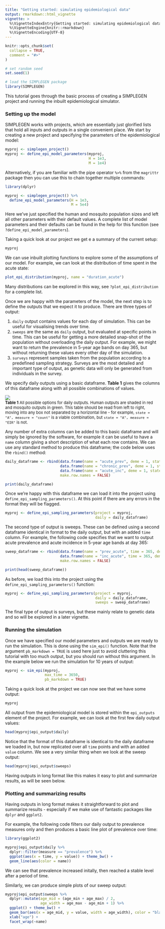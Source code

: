 ---
title: "Getting started: simulating epidemiological data"
output: rmarkdown::html_vignette
vignette: >
  %\VignetteIndexEntry{Getting started: simulating epidemiological data}
  %\VignetteEngine{knitr::rmarkdown}
  %\VignetteEncoding{UTF-8}
---

```{r, include = FALSE}
knitr::opts_chunk$set(
  collapse = TRUE,
  comment = "#>"
)
```

```{r echo=FALSE}
# set random seed
set.seed(1)

# load the SIMPLEGEN package
library(SIMPLEGEN)
```

This tutorial goes through the basic process of creating a SIMPLEGEN project and running the inbuilt epidemiological simulator. 

### Setting up the model

SIMPLEGEN works with projects, which are essentially just glorified lists that hold all inputs and outputs in a single convenient place. We start by creating a new project and specifying the parameters of the epidemiological model:

```{r}
myproj <- simplegen_project()
myproj <- define_epi_model_parameters(myproj,
                                      H = 1e3,
                                      M = 1e4)
```

Alternatively, if you are familiar with the pipe operator `%>%` from the `magrittr` package then you can use this to chain together multiple commands:

```{r}
library(dplyr)

myproj <- simplegen_project() %>%
  define_epi_model_parameters(H = 1e3,
                              M = 5e4)
```

Here we've just specified the human and mosquito population sizes and left all other parameters with their default values. A complete list of model parameters and their defaults can be found in the help for this function (see `?define_epi_model_parameters`).

Taking a quick look at our project we get e a summary of the current setup:

```{r}
myproj
```

We can use inbuilt plotting functions to explore some of the assumptions of our model. For example, we can look at the distribution of time spent in the acute state:

```{r}
plot_epi_distribution(myproj, name = "duration_acute")
```

Many distributions can be explored in this way, see `?plot_epi_distribution` for a complete list.

Once we are happy with the parameters of the model, the next step is to define the outputs that we expect it to produce. There are three types of output:

1. `daily` output contains values for each day of simulation. This can be useful for visualising trends over time.
2. `sweeps` are the same as `daily` output, but evaluated at specific points in time. This can be useful for getting a more detailed snap-shot of the population without overloading the daily output. For example, we might want to return the prevalence in 5-year age bands on day 365, but without returning these values every other day of the simulation.
3. `surveys` represent samples taken from the population according to a predefined sampling strategy. Surveys are the most detailed and important type of output, as genetic data will only be generated from individuals in the survey.

We specify daily outputs using a basic dataframe. **Table 1** gives the columns of this dataframe along with all possible combinations of values.

<img src="https://raw.githubusercontent.com/mrc-ide/SIMPLEGEN/develop/R_ignore/images/sampling_params_table.png"/>
<font size="2">
<figcaption> **Table 1** All possible options for daily outputs. Human outputs are shaded in red and mosquito outputs in green. This table should be read from left to right, moving into any box not separated by a horizontal line - for example, `state = "A", measure = "count"` is a viable combination, but `state = "A", measure = "EIR"` is not.</figcaption>
</font>

Any number of extra columns can be added to this basic dataframe and will simply be ignored by the software, for example it can be useful to have a `name` column giving a short description of what each row contains. We can use any standard method to produce this dataframe; the code below uses the `rbind()` method:

```{r}
daily_dataframe <- rbind(data.frame(name = "acute_prev", deme = 1, state = "A", measure = "prevalence", diagnostic = "microscopy", age_min = 0, age_max = 5),
                         data.frame(name = "chronic_prev", deme = 1, state = "C", measure = "prevalence", diagnostic = "microscopy", age_min = 0, age_max = 5),
                         data.frame(name = "acute_inc", deme = 1, state = "A", measure = "incidence", diagnostic = "PCR", age_min = 2, age_max = 10),
                         make.row.names = FALSE)

print(daily_dataframe)
```
Once we're happy with this dataframe we can load it into the project using `define_epi_sampling_parameters()`. At this point if there are any errors in the format they will be flagged.

```{r}
myproj <- define_epi_sampling_parameters(project = myproj,
                                         daily = daily_dataframe)
```

The second type of output is sweeps. These can be defined using a second dataframe identical in format to the daily output, but with an added `time` column. For example, the following code specifies that we want to output acute prevalence and acute incidence in 5-year age bands at day 365:

```{r}
sweep_dataframe <- rbind(data.frame(name = "prev_acute", time = 365, deme = 1, measure = "prevalence", state = "A", diagnostic = "true", age_min = seq(0, 100, 5), age_max = seq(0, 100, 5) + 4),
                         data.frame(name = "inc_acute", time = 365, deme = 1, measure = "incidence",  state = "A", diagnostic = "true", age_min = seq(0, 100, 5), age_max = seq(0, 100, 5) + 4),
                         make.row.names = FALSE)

print(head(sweep_dataframe))
```
As before, we load this into the project using the `define_epi_sampling_parameters()` function:

```{r}
myproj <- define_epi_sampling_parameters(project = myproj,
                                         daily = daily_dataframe,
                                         sweeps = sweep_dataframe)
```

The final type of output is surveys, but these mainly relate to genetic data and so will be explored in a later vignette.


### Running the simulation

Once we have specified our model parameters and outputs we are ready to run the simulation. This is done using the `sim_epi()` function. Note that the argument `pb_markdown = TRUE` is used here just to avoid cluttering this tutorial with too much output, but you should run without this argument. In the example below we run the simulation for 10 years of output:

```{r}
myproj <- sim_epi(myproj,
                  max_time = 3650,
                  pb_markdown = TRUE)
```

Taking a quick look at the project we can now see that we have some output:

```{r}
myproj
```

All output from the epidemiological model is stored within the `epi_outputs` element of the project. For example, we can look at the first few daily output values:

```{r}
head(myproj$epi_output$daily)
```
Notice that the format of this dataframe is identical to the daily dataframe we loaded in, but now replicated over all `time` points and with an added `value` column. We see a very similar thing when we look at the sweep output:

```{r}
head(myproj$epi_output$sweeps)
```
Having outputs in long format like this makes it easy to plot and summarize results, as will be seen below.


### Plotting and summarizing results

Having outputs in long format makes it straightforward to plot and summarize results - especially if we make use of fantastic packages like `dplyr` and `ggplot2`.

For example, the following code filters our daily output to prevalence measures only and then produces a basic line plot of prevalence over time:

```{r}
library(ggplot2)

myproj$epi_output$daily %>%
  dplyr::filter(measure == "prevalence") %>%
  ggplot(aes(x = time, y = value)) + theme_bw() +
  geom_line(aes(color = name))
```

We can see that prevalence increased initally, then reached a stable level after a period of time.

Similarly, we can produce simple plots of our sweep output:

```{r}
myproj$epi_output$sweeps %>%
  dplyr::mutate(age_mid = (age_min + age_max) / 2,
                age_width = age_max - age_min + 1) %>%
  ggplot() + theme_bw() +
  geom_bar(aes(x = age_mid, y = value, width = age_width), color = "black", stat = "identity") +
  xlab("age") +
  facet_wrap(~name)
```

